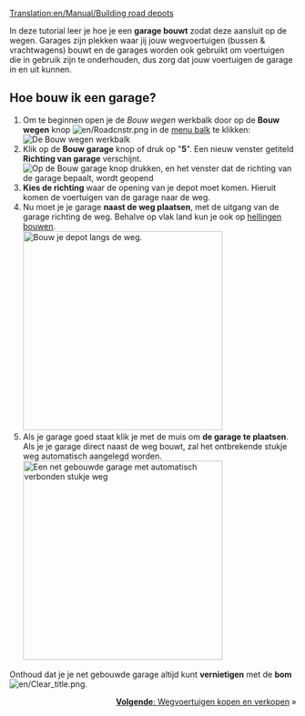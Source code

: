 [[Translation:en/Manual/Building road depots]]
{{nl/Tutorial}}

In deze tutorial leer je hoe je een '''garage bouwt''' zodat deze aansluit op de wegen.
Garages zijn plekken waar jij jouw wegvoertuigen (bussen & vrachtwagens) bouwt en de garages worden ook gebruikt om voertuigen die in gebruik zijn te onderhouden, dus zorg dat jouw voertuigen de garage in en uit kunnen. 
== Hoe bouw ik een garage? ==
# Om te beginnen open je de ''Bouw wegen'' werkbalk door op de '''Bouw wegen''' knop [[File:en/Roadcnstr.png]] in de [[nl/Manual/Spelinterface#de-menubalk|menu balk]] te klikken:<br/>[[File:nl/Road construction.png|none|frame|De ''Bouw wegen'' werkbalk]]
# Klik op de '''Bouw garage''' knop of druk op "'''5'''". Een nieuw venster getiteld '''Richting van garage''' verschijnt.<br/>[[File:nl/Bouwwegdepot 1.png|none|frame|Op de Bouw garage knop drukken, en het venster dat de richting van de garage bepaalt, wordt geopend]]
# '''Kies de richting''' waar de opening van je depot moet komen. Hieruit komen de voertuigen van de garage naar de weg.
# Nu moet je je garage '''naast de weg plaatsen''', met de uitgang van de garage richting de weg. Behalve op vlak land kun je ook op [[nl/Archive/Manual/Settings/Bouwen op hellingen|hellingen bouwen]].<br/>[[File:nl/Bouwwegdepot 2.png|none|thumb|350px|Bouw je depot langs de weg.]]
# Als je garage goed staat klik je met de muis om '''de garage te plaatsen'''. Als je je garage direct naast de weg bouwt, zal het ontbrekende stukje weg automatisch aangelegd worden.<br/>[[File:nl/Bouwwegdepot 3.png|none|thumb|350px|Een net gebouwde garage met automatisch verbonden stukje weg]]

Onthoud dat je je net gebouwde garage altijd kunt '''vernietigen''' met de '''bom''' [[File:en/Clear title.png]].

<span style="float: right">[[nl/Manual/Wegvoertuigen kopen en verkopen|'''Volgende''': Wegvoertuigen kopen en verkopen]] &raquo;</span>